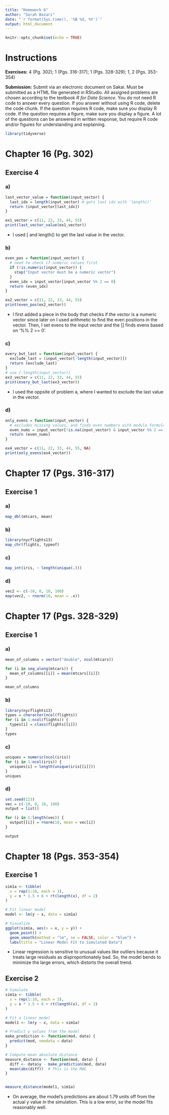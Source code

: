 ```yaml
---
title: "Homework 6"
author: "Sarah Bazari"
date: "`r format(Sys.time(), '%B %d, %Y')`"
output: html_document
---
```


```r
knitr::opts_chunk$set(echo = TRUE)
```

# Instructions

**Exercises:**  4 (Pg. 302); 1 (Pgs. 316-317); 1 (Pgs. 328-329); 1, 2 (Pgs. 353-354)

**Submission:** Submit via an electronic document on Sakai. Must be submitted as a HTML file generated in RStudio. All assigned problems are chosen according to the textbook *R for Data Science*. You do not need R code to answer every question. If you answer without using R code, delete the code chunk. If the question requires R code, make sure you display R code. If the question requires a figure, make sure you display a figure. A lot of the questions can be answered in written response, but require R code and/or figures for understanding and explaining.

```r
library(tidyverse)
```

# Chapter 16 (Pg. 302)

##  Exercise 4

### a)
```r
last_vector_value = function(input_vector) {
  last_idx = length(input_vector) # gets last idx with 'length()'
  return (input_vector[last_idx]) 
}

ex1_vector = c(11, 22, 33, 44, 55)
print(last_vector_value(ex1_vector))
```
* I used [ and length() to get the last value in the vector. 

### b)
```r
even_pos = function(input_vector) {
  # need to check if numeric values first
  if (!is.numeric(input_vector)) {
    stop("Input vector must be a numeric vector")
  }
  even_idx = input_vector[input_vector %% 2 == 0]
  return (even_idx)
}

ex2_vector = c(11, 22, 33, 44, 55)
print(even_pos(ex2_vector))
```
* I first added a piece in the body that checks if the vector is a numeric vector since later on I used arithmetic to find the even positions in the vector. Then, I set evens to the input vector and the [] finds evens based on '%% 2 == 0'.

### c)
```r
every_but_last = function(input_vector) {
  exclude_last = (input_vector[-length(input_vector)])
  return (exclude_last)
}
# use [-length(input_vector)]
ex3_vector = c(11, 22, 33, 44, 55)
print(every_but_last(ex3_vector))
```
* I used the oppsite of problem a, where I wanted to exclude the last value in the vector.

### d)
```r
only_evens = function(input_vector) {
  # excludes missing values, and finds even numbers with modula formula
  even_nums = input_vector[!is.na(input_vector) & input_vector %% 2 == 0]
  return (even_nums)
}

ex4_vector = c(11, 22, 33, 44, 55, NA)
print(only_evens(ex4_vector))
```

# Chapter 17 (Pgs. 316-317)

##  Exercise 1

### a)
```r
map_dbl(mtcars, mean)
```

### b)
```r
library(nycflights13)
map_chr(flights, typeof)
```

### c)
```r
map_int(iris, ~ length(unique(.)))
```

### d)
```r
vec2 <- c(-10, 0, 10, 100)
map(vec2, ~ rnorm(10, mean = .x))
```

# Chapter 17 (Pgs. 328-329)

##  Exercise 1

### a)
```r
mean_of_columns = vector("double", ncol(mtcars))

for (i in seq_along(mtcars)) {
  mean_of_columns[[i]] = mean(mtcars[[i]])
}

mean_of_columns
```

### b)
```r
library(nycflights13)
types = character(ncol(flights))
for (i in 1:ncol(flights)) {
  types[i] = class(flights[[i]])
}
types
```

### c)
```r
uniques = numeric(ncol(iris))
for (i in 1:ncol(iris)) {
  uniques[i] = length(unique(iris[[i]]))
}
uniques
```

### d)
```r
set.seed(123)
vec = c(-10, 0, 10, 100)
output = list()

for (i in 1:length(vec)) {
  output[[i]] = rnorm(10, mean = vec[i])
}

output
```

# Chapter 18 (Pgs. 353-354)

##  Exercise 1
```r
sim1a <- tibble(
  x = rep(1:10, each = 3),
  y = x * 1.5 + 6 + rt(length(x), df = 2)
)

# Fit linear model
model <- lm(y ~ x, data = sim1a)

# Visualize
ggplot(sim1a, aes(x = x, y = y)) +
  geom_point() +
  geom_smooth(method = "lm", se = FALSE, color = "blue") +
  labs(title = "Linear Model Fit to Simulated Data")
```
* Linear regression is sensitive to unusual values like outliers because it treats large residuals as disproportionately bad. So, the model bends to minimize the large errors, which distorts the overall trend.

##  Exercise 2
```r
# Simulate 
sim1a <- tibble(
  x = rep(1:10, each = 3),
  y = x * 1.5 + 6 + rt(length(x), df = 2)
)

# Fit a linear model
model1 <- lm(y ~ x, data = sim1a)

# Predict y values from the model
make_prediction <- function(mod, data) {
  predict(mod, newdata = data)
}

# Compute mean absolute distance
measure_distance <- function(mod, data) {
  diff <- data$y - make_prediction(mod, data)
  mean(abs(diff))  # This is the MAE
}


measure_distance(model1, sim1a)
```
* On average, the model's predictions are about 1.79 units off from the actual y value in the simulation. This is a low error, so the model fits reasonably well.